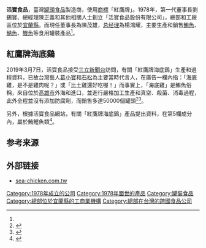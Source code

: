 {{Infobox company
| name =  活寶食品股份有限公司
| name_en = Huo Pao Food Co., Ltd.
| logo = 
| type = [[股份有限公司|股份有限公司]]
| industry =食品
| fate = 
| predecessor = 
| successor = 
| foundation = 1978年
| founder = 
| defunct = 
| area_served = 全球
| key_people =董事長：陳茂雄<BR>[[总经理|总经理]]：楊鴻耀<ref name = 'seachicken'>{{cite web| url= https://sea-chicken.com.tw/%e5%93%81%e7%89%8c%e4%bb%8b%e7%b4%b9| title= 活寶食品股份有限公司（「紅鷹牌海底雞」主體企業）簡介| author= | location= 宜蘭| date= 2020-10-13| publisher= | accessdate= 2020-10-13| archive-date= 2021-01-24| archive-url= https://web.archive.org/web/20210124005431/https://sea-chicken.com.tw/%E5%93%81%E7%89%8C%E4%BB%8B%E7%B4%B9| dead-url= no}}</ref>
| products =罐頭食品
| owner = 
| num_employees =70人 (2020年)
| parent = 
| homepage= [https://sea-chicken.com.tw/ sea-chicken.com.tw]
| location={{ROC-TW}}总管理处和工廠區：[[宜蘭縣|宜蘭縣]][[冬山鄉|冬山鄉]][[太和_(宜蘭縣)|太和村]]太和路500號<ref>{{cite web| url= https://www.infobel.com/en/taiwan/huo_pao_food_co_ltd/dongshan_township/TW100115243-039591267/businessdetails.aspx| title= 活寶食品股份有限公司（「紅鷹牌海底雞」主體企業）企業資料（英文版）| author= {{link-en|Infobel|Infobel|}}| location= [[比利時|比利時]]| date= | publisher= | accessdate= | archive-date= 2020-10-18| archive-url= https://web.archive.org/web/20201018145151/https://www.infobel.com/en/taiwan/huo_pao_food_co_ltd/dongshan_township/TW100115243-039591267/businessdetails.aspx| dead-url= no}}</ref>
| local_code_name=TW
| local_code=40592607
| capital=[[新台币|新台币]]22百万元<ref>{{Cite web |url=http://gcis.nat.gov.tw/open_system.htm |title=商工查询服务 |accessdate=2018-06-01 |archive-date=2018-06-20 |archive-url=https://web.archive.org/web/20180620120418/http://gcis.nat.gov.tw/open_system.htm |dead-url=yes }}</ref>
}}

'''活寶食品'''，臺灣[[罐頭食品|罐頭食品]]製造商，使用[[商標|商標]]「紅鷹牌」。1978年，第一代董事長劉錫寶、總經理陳正義和其他相關人士創立「活寶食品股份有限公司」，總部和工廠區位於[[宜蘭縣|宜蘭縣]]。而現任董事長為陳茂雄，[[总经理|总经理]]為楊鴻耀，主要生產和銷售[[鮪魚|鮪魚]]、[[鯖魚|鯖魚]]、[[鰻魚|鰻魚]]等食用罐裝產品<ref name = 'seachicken' />。

==紅鷹牌海底鷄==

2019年3月7日，活寶食品接受[[三立新聞台|三立新聞台]]訪問，有關「紅鷹牌海底鷄」生產和過程資料，已故台灣藝人[[葛小寶|葛小寶]]和[[石松_(藝人)|石松]]為主要當時代言人，在廣告一欄內指：「海底雞，是不是雞肉呢？」或「比土雞還好吃喔！」而事實上，「海底雞」是鮪魚俗稱，來自位於[[高雄市|高雄市]]外海和進口，並進行嚴格加工生產和真空、殺菌、消毒過程，此外全程並沒有添加防腐劑，而銷售多達50000個罐頭<ref>{{cite web| url= https://www.setn.com/News.aspx?NewsID=508066| title= 主播帶路／紅了42年的海底雞是雞還魚？幕後工廠首公開 （採訪：詹千雁）| author= [[詹千雁|詹千雁]]| location= 宜蘭| date= 2019-03-07| publisher= | accessdate= 2019-03-07| archive-date= 2019-07-29| archive-url= https://web.archive.org/web/20190729161416/https://www.setn.com/News.aspx?NewsID=508066| dead-url= no}}</ref><ref>{{cite web| url= https://www.setn.com/News.aspx?NewsID=508073| title= 罐頭都是防腐劑不要吃？生活中這些東西才是防腐大本營| author= [[詹千雁|詹千雁]]| location= 宜蘭| date= 2019-03-07| publisher= | accessdate= 2019-03-07| archive-date= 2019-03-07| archive-url= https://web.archive.org/web/20190307120120/https://www.setn.com/News.aspx?NewsID=508073| dead-url= no}}</ref>。

另外，根據活寶食品網站，有關「紅鷹牌海底鷄」產品提出資料，在第5欄成分內，屬於鮪鰹魚類<ref>{{cite web| url= https://sea-chicken.com.tw/product/%e7%b4%85%e9%b7%b9%e7%89%8c%e6%b5%b7%e5%ba%95%e9%b7%84| title= 紅鷹牌海底鷄產品資料| author= 活寶食品股份有限公司| location= 宜蘭| date= 2019-03-07| publisher= | accessdate= 2019-03-07| archive-date= 2020-12-04| archive-url= https://web.archive.org/web/20201204072619/https://sea-chicken.com.tw/product/%E7%B4%85%E9%B7%B9%E7%89%8C%E6%B5%B7%E5%BA%95%E9%B7%84| dead-url= no}}</ref>。

== 参考来源 ==
{{reflist}}

== 外部链接 ==
* [https://sea-chicken.com.tw/ sea-chicken.com.tw] {{Wayback|url=https://sea-chicken.com.tw/ |date=20210415120132 }}
{{coord|24.627732|121.7682461|display=title}}

[[Category:1978年成立的公司|Category:1978年成立的公司]]
[[Category:1978年面世的產品|Category:1978年面世的產品]]
[[Category:罐裝食品|Category:罐裝食品]]
[[Category:總部位於宜蘭縣的工商業機構|Category:總部位於宜蘭縣的工商業機構]]
[[Category:總部在台灣的跨國食品公司|Category:總部在台灣的跨國食品公司]]